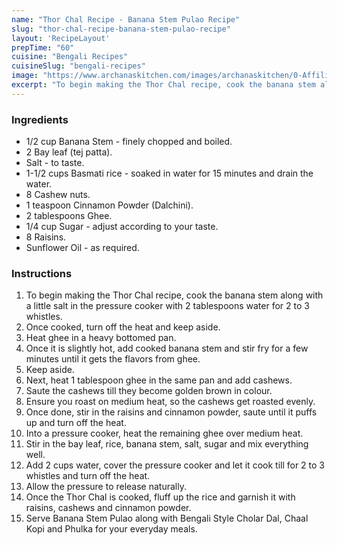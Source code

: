 ---
name: "Thor Chal Recipe - Banana Stem Pulao Recipe"
slug: "thor-chal-recipe-banana-stem-pulao-recipe"
layout: 'RecipeLayout'
prepTime: "60"
cuisine: "Bengali Recipes"
cuisineSlug: "bengali-recipes"
image: "https://www.archanaskitchen.com/images/archanaskitchen/0-Affiliate-Articles/Banana_Stem_Pulao__Thor_Chal_original.jpg"
excerpt: "To begin making the Thor Chal recipe, cook the banana stem along with a little salt in the pressure cooker with 2 tablespoons water for 2 to 3 whistles"
---

### Ingredients

- 1/2 cup Banana Stem - finely chopped and boiled.
- 2 Bay leaf (tej patta).
- Salt - to taste.
- 1-1/2 cups Basmati rice - soaked in water for 15 minutes and drain the water.
- 8 Cashew nuts.
- 1 teaspoon Cinnamon Powder (Dalchini).
- 2 tablespoons Ghee.
- 1/4 cup Sugar - adjust according to your taste.
- 8 Raisins.
- Sunflower Oil - as required.

### Instructions

1. To begin making the Thor Chal recipe, cook the banana stem along with a little salt in the pressure cooker with 2 tablespoons water for 2 to 3 whistles.
1. Once cooked, turn off the heat and keep aside.
1. Heat ghee in a heavy bottomed pan.
1. Once it is slightly hot, add cooked banana stem and stir fry for a few minutes until it gets the flavors from ghee.
1. Keep aside.
1. Next, heat 1 tablespoon ghee in the same pan and add cashews.
1. Saute the cashews till they become golden brown in colour.
1. Ensure you roast on medium heat, so the cashews get roasted evenly.
1. Once done, stir in the raisins and cinnamon powder, saute until it puffs up and turn off the heat.
1. Into a pressure cooker, heat the remaining ghee over medium heat.
1. Stir in the bay leaf, rice, banana stem, salt, sugar and mix everything well.
1. Add 2 cups water, cover the pressure cooker and let it cook till for 2 to 3 whistles and turn off the heat.
1. Allow the pressure to release naturally.
1. Once the Thor Chal is cooked, fluff up the rice and garnish it with raisins, cashews and cinnamon powder.
1. Serve Banana Stem Pulao along with Bengali Style Cholar Dal, Chaal Kopi and Phulka for your everyday meals.
